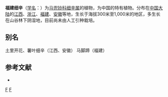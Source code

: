 {{Speciesbox 
| taxon = Asarum fukienense
| authority = [[诚静容|C. Y. Cheng]] et [[杨春澍|C. S. Yang]]
}}

'''福建细辛'''（[[学名|学名]]：{{lang|la|''Asarum fukienense''}}）为[[马兜铃科|马兜铃科]][[细辛属|细辛属]]的植物，为中国的特有植物。分布在[[中国大陆|中国大陆]]的[[江西|江西]]、[[浙江|浙江]]、[[福建|福建]]、[[安徽|安徽]]等地，生长于海拔300米至1,000米的地区，多生长在山谷林下阴湿地，目前尚未由人工引种栽培。

== 别名 ==
土里开花、薯叶细辛（江西、安徽） 马脚蹄（福建）

== 参考文献 ==
<div class="references-small">
* {{cite web| url =http://www.bioinfo.cn/db05/KmzwSpecies.php?action=view&id=495| title =福建细辛| work =《中国高等植物数据库全库》| publisher =中国科学院微生物研究所| author =昆明植物研究所| accessdate =2009-02-21| deadurl =yes| archiveurl =https://web.archive.org/web/20160305095345/http://www.bioinfo.cn/db05/KmzwSpecies.php?action=view&id=495| archivedate =2016-03-05}}
</div>
{{Taxonbar|from=Q15225037}}

[[Category:细辛属|F]]
[[Category:中國特有植物|F]]